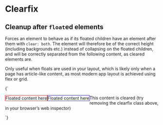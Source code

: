 
<Meta title="Utilities/clearfix" />

# Clearfix

## Cleanup after `float`ed elements

Forces an element to behave as if its floated children have an element after them with `clear: both`. The element will therefore be of the correct height (including backgrounds etc.) instead of collapsing on the floated children, and will be correctly separated from the following content, as cleared elements are.

Only useful when floats are used in your layout, which is likely only when a page has article-like content, as most modern app layout is achieved using flex or grid.

<Canvas>
  <Story name="Clearfix">
    {`
      <div>
        <div class="u-clearfix u-bg-brand-2">
          <div style="float: left; border: 1px solid #f00">Floated content here</div>
          <div style="float: left; border: 1px solid #00f">Floated content here</div>
        </div>
        <p>This content is cleared (try removing the clearfix class above, in your browser’s web inspector)</p>
      </div>
    `}
  </Story>
</Canvas>
